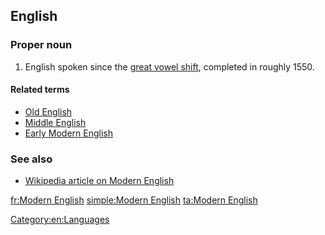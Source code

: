 ==English==

===Proper noun===
{{head|en|proper noun|head=[[modern|Modern]] [[English]]}}

# English spoken since the [[great vowel shift]], completed in roughly 1550.

====Related terms====
* [[Old English]]
* [[Middle English]]
* [[Early Modern English]]

===See also===
* [[w:Modern English|Wikipedia article on Modern English]]

[[Category:en:Languages]]

[[fr:Modern English]]
[[simple:Modern English]]
[[ta:Modern English]]